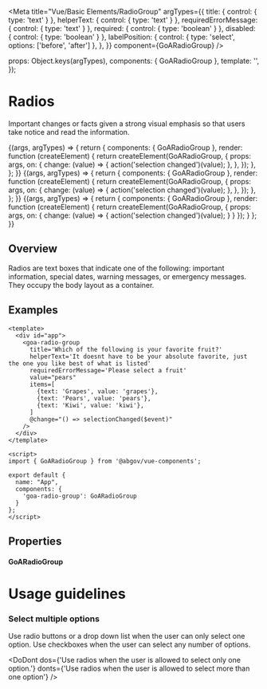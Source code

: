 
<Meta
  title="Vue/Basic Elements/RadioGroup"
  argTypes={{
    title: { control: { type: 'text' } },
    helperText: { control: { type: 'text' } },
    requiredErrorMessage: { control: { type: 'text' } },
    required: { control: { type: 'boolean' } },
    disabled: { control: { type: 'boolean' } },
    labelPosition: {
      control: { type: 'select', options: ['before', 'after'] },
    },
  }}
  component={GoARadioGroup}
/>

  props: Object.keys(argTypes),
  components: { GoARadioGroup },
  template: '<GoARadioGroup></GoARadioGroup>',
});

# Radios

Important changes or facts given a strong visual emphasis so that users take
notice and read the information.

<Canvas>
  <Story
    name="Dynamic"
    height={200}
    args={{
      title: 'Which of the following is your favorite fruit?',
      helperText:
        'It doesnt have to be your absolute favorite, just the one you like best of what is listed',
      requiredErrorMessage: 'Please select a fruit',
      required: false,
      disabled: false,
      value: '',
      items: [
        { text: 'Grapes', value: 'grapes' },
        { text: 'Pears', value: 'pears' },
        { text: 'Kiwi', value: 'kiwi' },
      ],
    }}
  >
    {(args, argTypes) => {
      return {
        components: { GoARadioGroup },
        render: function (createElement) {
          return createElement(GoARadioGroup, {
            props: args,
            on: {
              change: (value) => {
                action('selection changed')(value);
              },
            },
          });
        },
      };
    }}
  </Story>
</Canvas>

<Canvas>
  <Story
    name="Minimal"
    height={200}
    args={{
      requiredErrorMessage: 'Please select a fruit',
      value: '',
      items: [
        { text: 'Grapes', value: 'grapes' },
        { text: 'Pears', value: 'pears' },
        { text: 'Kiwi', value: 'kiwi' },
      ],
    }}
  >
    {(args, argTypes) => {
      return {
        components: { GoARadioGroup },
        render: function (createElement) {
          return createElement(GoARadioGroup, {
            props: args,
            on: {
              change: (value) => {
                action('selection changed')(value);
              },
            },
          });
        },
      };
    }}
  </Story>
</Canvas>

<Canvas>
  <Story
    name="Preset"
    height={200}
    args={{
      title: 'Which of the following is your favorite fruit?',
      helperText:
        'It doesnt have to be your absolute favorite, just the one you like best of what is listed',
      requiredErrorMessage: 'Please select a fruit',
      value: 'pears',
      items: [
        { text: 'Grapes', value: 'grapes' },
        { text: 'Pears', value: 'pears' },
        { text: 'Kiwi', value: 'kiwi' },
      ],
    }}
  >
    {(args, argTypes) => {
      return {
        components: { GoARadioGroup },
        render: function (createElement) {
          return createElement(GoARadioGroup, {
            props: args,
            on: {
              change: (value) => {
                action('selection changed')(value);
              }
            }
          });
        }
      };
    }}
  </Story>
</Canvas>

## Overview

Radios are text boxes that indicate one of the following: important information,
special dates, warning messages, or emergency messages. They occupy the body
layout as a container.

## Examples

```
<template>
  <div id="app">
    <goa-radio-group
      title='Which of the following is your favorite fruit?'
      helperText='It doesnt have to be your absolute favorite, just the one you like best of what is listed'
      requiredErrorMessage='Please select a fruit'
      value="pears"
      items=[
        {text: 'Grapes', value: 'grapes'},
        {text: 'Pears', value: 'pears'},
        {text: 'Kiwi', value: 'kiwi'},
      ]
      @change="() => selectionChanged($event)"
    />
  </div>
</template>

<script>
import { GoARadioGroup } from '@abgov/vue-components';

export default {
  name: "App",
  components: {
    'goa-radio-group': GoARadioGroup
  }
};
</script>
```

## Properties

#### GoARadioGroup

<Description of={GoARadioGroup} />
<ArgsTable of={GoARadioGroup} />

# Usage guidelines

### Select multiple options

Use radio buttons or a drop down list when the user can only select one option. Use checkboxes when the user can select any number of options.

<DoDont
  dos={'Use radios when the user is allowed to select only one option.'}
  donts={'Use radios when the user is allowed to select more than one option'}
/>
